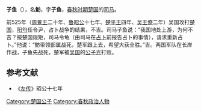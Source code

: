 {{模板:Infobox 先秦人物
|名称= 子魚
|姓=芈
|氏=
|名=魴
|字=子魚
|别名=
|别字=
|谥号=
|时代=春秋
|国家=[[楚国|楚]] 
|身份=司马
|出生=
|逝世=前525年
|父=
}}
'''子鱼'''（{{bd|？||前525年|}}），名'''魴'''，字'''子鱼'''，[[春秋时期|春秋时期]][[楚国|楚国]]的[[司马|司马]]。

前525年（[[周景王|周景王]]二十年、[[鲁昭公|鲁昭公]]十七年、[[楚平王|楚平王]]四年、[[吴王僚|吴王僚]]二年）吴国攻打[[楚国|楚国]]，[[阳匄|阳匄]]任令尹，占卜战争的结果，不吉。司马子鱼说：“我国地处上游，为何不吉？按楚国规矩，司马令龟（由司马在[[占卜|占卜]]前报告占卜的事情），请求重新占卜。”他说：“鲂带领部属战死，楚军跟上去，希望大获全胜。”吉。两国军队在长岸作战，子鱼先战死，楚军被[[吴国|吴国]]的[[阖闾|公子光]]打败。 
==参考文献==
*《[[左传|左传]]》昭公十七年

[[Category:楚国公子|Category:楚国公子]]
[[Category:春秋政治人物|Category:春秋政治人物]]